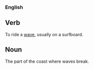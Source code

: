 ===English===
==Verb==

To ride a [[wave]], usually on a surfboard.

==Noun==

The part of the coast where waves break.